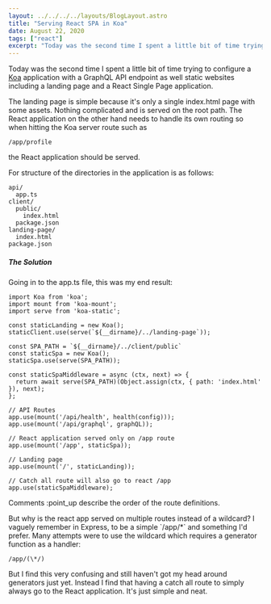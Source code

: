 ```yaml
---
layout: ../../../../layouts/BlogLayout.astro
title: "Serving React SPA in Koa"
date: August 22, 2020
tags: ["react"]
excerpt: "Today was the second time I spent a little bit of time trying to configure a Koa application with a GraphQL API endpoint as well static websites including a ..."
---
```


Today was the second time I spent a little bit of time trying to configure a [Koa](https://koajs.com/) application with a GraphQL API endpoint as well static websites including a landing page and a React Single Page application.

The landing page is simple because it's only a single index.html page with some assets. Nothing complicated and is served on the root path. The React application on the other hand needs to handle its own routing so when hitting the Koa server route such as 
```
/app/profile
```
 the React application should be served.

For structure of the directories in the application is as follows:

```
api/
  app.ts
client/
  public/
    index.html
  package.json
landing-page/
  index.html
package.json
```

##### The Solution

Going in to the app.ts file, this was my end result:

```
import Koa from 'koa';
import mount from 'koa-mount';
import serve from 'koa-static';

const staticLanding = new Koa();
staticClient.use(serve(`${__dirname}/../landing-page`));

const SPA_PATH = `${__dirname}/../client/public`
const staticSpa = new Koa();
staticSpa.use(serve(SPA_PATH));

const staticSpaMiddleware = async (ctx, next) => {
  return await serve(SPA_PATH)(Object.assign(ctx, { path: 'index.html' }), next);
};

// API Routes
app.use(mount('/api/health', health(config)));
app.use(mount('/api/graphql', graphQL));

// React application served only on /app route
app.use(mount('/app', staticSpa));

// Landing page
app.use(mount('/', staticLanding));

// Catch all route will also go to react /app
app.use(staticSpaMiddleware);

```

Comments :point\_up describe the order of the route definitions.

But why is the react app served on multiple routes instead of a wildcard? I vaguely remember in Express, to be a simple \`/app/\*\` and something I'd prefer. Many attempts were to use the wildcard which requires a generator function as a handler:

```
/app/(\*/)
```

But I find this very confusing and still haven't got my head around generators just yet. Instead I find that having a catch all route to simply always go to the React application. It's just simple and neat.